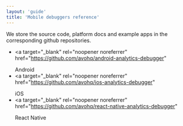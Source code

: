 ```yaml
---
layout: 'guide'
title: 'Mobile debuggers reference'
---
```


We store the source code, platform docs and example apps in the corresponding github repositories.

- <a
    target="_blank"
    rel="noopener noreferrer"
    href="https://github.com/avohq/android-analytics-debugger"
  >
    Android
  </a>
- <a
    target="_blank"
    rel="noopener noreferrer"
    href="https://github.com/avohq/ios-analytics-debugger"
  >
    iOS
  </a>
- <a
    target="_blank"
    rel="noopener noreferrer"
    href="https://github.com/avohq/react-native-analytics-debugger"
  >
    React Native
  </a>
